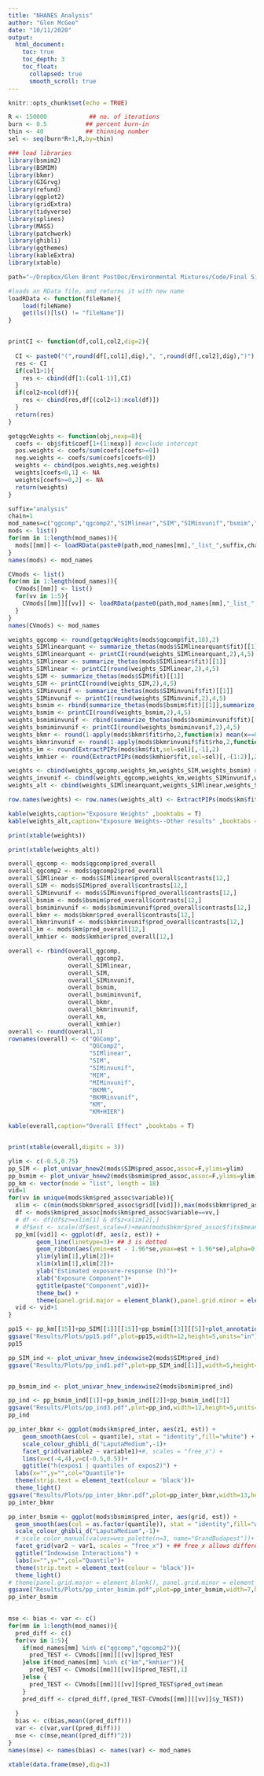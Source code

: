 ```yaml
---
title: "NHANES Analysis"
author: "Glen McGee"
date: "10/11/2020"
output: 
  html_document:
    toc: true
    toc_depth: 3
    toc_float:
      collapsed: true
      smooth_scroll: true
---
```



```r
knitr::opts_chunk$set(echo = TRUE)

R <- 150000            ## no. of iterations
burn <- 0.5           ## percent burn-in
thin <- 40            ## thinning number
sel <- seq(burn*R+1,R,by=thin) 

### load libraries
library(bsmim2)
library(BSMIM)
library(bkmr)
library(GIGrvg)
library(refund)
library(ggplot2)
library(gridExtra)
library(tidyverse)
library(splines)
library(MASS)
library(patchwork)
library(ghibli)
library(ggthemes)
library(kableExtra)
library(xtable)

path="~/Dropbox/Glen Brent PostDoc/Environmental Mixtures/Code/Final Simulations/Results/Analysis/"

#loads an RData file, and returns it with new name
loadRData <- function(fileName){
    load(fileName)
    get(ls()[ls() != "fileName"])
}


printCI <- function(df,col1,col2,dig=2){
  
  CI <- paste0("(",round(df[,col1],dig),", ",round(df[,col2],dig),")")
  res <- CI
  if(col1>1){
    res <- cbind(df[1:(col1-1)],CI)
  }
  if(col2<ncol(df)){
    res <- cbind(res,df[(col2+1):ncol(df)])
  }
  return(res)
}

getqgcWeights <- function(obj,nexp=8){
  coefs <- obj$fit$coef[1+(1:nexp)] #exclude intercept
  pos.weights <- coefs/sum(coefs[coefs>=0])
  neg.weights <- coefs/sum(coefs[coefs<0])
  weights <- cbind(pos.weights,neg.weights)
  weights[coefs<0,1] <- NA
  weights[coefs>=0,2] <- NA
  return(weights)
}


```











```r

suffix="analysis"
chain=1
mod_names=c("qgcomp","qgcomp2","SIMlinear","SIM","SIMinvunif","bsmim","bsmiminvunif","bkmr","bkmrinvunif","km","kmhier","SIMlinearquant")
mods <- list()
for(mm in 1:length(mod_names)){
  mods[[mm]] <- loadRData(paste0(path,mod_names[mm],"_list_",suffix,chain,".RData"))
}
names(mods) <- mod_names

CVmods <- list()
for(mm in 1:length(mod_names)){
  CVmods[[mm]] <- list()
  for(vv in 1:5){
    CVmods[[mm]][[vv]] <- loadRData(paste0(path,mod_names[mm],"_list_",suffix,"_CV",vv,".RData"))
  }
}
names(CVmods) <- mod_names

```


```r

weights_qgcomp <- round(getqgcWeights(mods$qgcomp$fit,18),2)
weights_SIMlinearquant <- summarize_thetas(mods$SIMlinearquant$fit)[[1]]
weights_SIMlinearquant <- printCI(round(weights_SIMlinearquant,2),4,5)
weights_SIMlinear <- summarize_thetas(mods$SIMlinear$fit)[[1]]
weights_SIMlinear <- printCI(round(weights_SIMlinear,2),4,5)
weights_SIM <- summarize_thetas(mods$SIM$fit)[[1]]
weights_SIM <- printCI(round(weights_SIM,2),4,5)
weights_SIMinvunif <- summarize_thetas(mods$SIMinvunif$fit)[[1]]
weights_SIMinvunif <- printCI(round(weights_SIMinvunif,2),4,5)
weights_bsmim <- rbind(summarize_thetas(mods$bsmim$fit)[[1]],summarize_thetas(mods$bsmim$fit)[[2]],summarize_thetas(mods$bsmim$fit)[[3]])
weights_bsmim <- printCI(round(weights_bsmim,2),4,5)
weights_bsmiminvunif <- rbind(summarize_thetas(mods$bsmiminvunif$fit)[[1]],summarize_thetas(mods$bsmiminvunif$fit)[[2]],summarize_thetas(mods$bsmiminvunif$fit)[[3]])
weights_bsmiminvunif <- printCI(round(weights_bsmiminvunif,2),4,5)
weights_bkmr <- round(1-apply(mods$bkmr$fit$rho,2,function(x) mean(x==0)),2)
weights_bkmrinvunif <- round(1-apply(mods$bkmrinvunif$fit$rho,2,function(x) mean(x==0)),2)
weights_km <- round(ExtractPIPs(mods$km$fit,sel=sel)[,-1],2)
weights_kmhier <- round(ExtractPIPs(mods$kmhier$fit,sel=sel)[,-(1:2)],2)

weights <- cbind(weights_qgcomp,weights_km,weights_SIM,weights_bsmim) # 
weights_invunif <- cbind(weights_qgcomp,weights_km,weights_SIMinvunif,weights_bsmiminvunif) # 
weights_alt <- cbind(weights_SIMlinearquant,weights_SIMlinear,weights_SIMinvunif,weights_bsmiminvunif,weights_bkmrinvunif,weights_kmhier) 

row.names(weights) <- row.names(weights_alt) <- ExtractPIPs(mods$km$fit)[,1]

kable(weights,caption="Exposure Weights" ,booktabs = T)
kable(weights_alt,caption="Exposure Weights--Other results" ,booktabs = T)

print(xtable(weights))

print(xtable(weights_alt))
```


```r
overall_qgcomp <- mods$qgcomp$pred_overall
overall_qgcomp2 <- mods$qgcomp2$pred_overall
overall_SIMlinear <- mods$SIMlinear$pred_overall$contrasts[12,]
overall_SIM <- mods$SIM$pred_overall$contrasts[12,]
overall_SIMinvunif <- mods$SIMinvunif$pred_overall$contrasts[12,]
overall_bsmim <- mods$bsmim$pred_overall$contrasts[12,]
overall_bsmiminvunif <- mods$bsmiminvunif$pred_overall$contrasts[12,]
overall_bkmr <- mods$bkmr$pred_overall$contrasts[12,]
overall_bkmrinvunif <- mods$bkmrinvunif$pred_overall$contrasts[12,]
overall_km <- mods$km$pred_overall[12,]
overall_kmhier <- mods$kmhier$pred_overall[12,]

overall <- rbind(overall_qgcomp,
                 overall_qgcomp2,
                 overall_SIMlinear,
                 overall_SIM,
                 overall_SIMinvunif,
                 overall_bsmim,
                 overall_bsmiminvunif,
                 overall_bkmr,
                 overall_bkmrinvunif,
                 overall_km,
                 overall_kmhier)
overall <- round(overall,3)
rownames(overall) <- c("QGComp",
                       "QGComp2",
                       "SIMlinear",
                       "SIM",
                       "SIMinvunif",
                       "MIM",
                       "MIMinvunif",
                       "BKMR",
                       "BKMRinvunif",
                       "KM",
                       "KM+HIER")

kable(overall,caption="Overall Effect" ,booktabs = T)


print(xtable(overall,digits = 3))
```



```r
ylim <- c(-0.5,0.75)
pp_SIM <- plot_univar_hnew2(mods$SIM$pred_assoc,assoc=F,ylims=ylim)
pp_bsmim <- plot_univar_hnew2(mods$bsmim$pred_assoc,assoc=F,ylims=ylim)
pp_km <- vector(mode = "list", length = 18)
vid=1
for(vv in unique(mods$km$pred_assoc$variable)){
  xlim <- c(min(mods$bkmr$pred_assoc$grid[[vid]]),max(mods$bkmr$pred_assoc$grid[[vid]]))
  df <- mods$km$pred_assoc[mods$km$pred_assoc$variable==vv,]
  # df <- df[df$z>=xlim[1] & df$z<xlim[2],]
  # df$est <- scale(df$est,scale=F)+mean(mods$bkmr$pred_assoc$fits$mean[(vid-1)*20+(1:20)])
  pp_km[[vid]] <- ggplot(df, aes(z, est)) + 
        geom_line(linetype=3)+ ## 3 is dotted
        geom_ribbon(aes(ymin=est - 1.96*se,ymax=est + 1.96*se),alpha=0.2)+
        ylim(ylim[1],ylim[2])+
        xlim(xlim[1],xlim[2])+
        ylab("Estimated exposure-response (h)")+
        xlab("Exposure Component")+
        ggtitle(paste("Component",vid))+
        theme_bw() +
        theme(panel.grid.major = element_blank(),panel.grid.minor = element_blank()) 
  vid <- vid+1
}

pp15 <- pp_km[[15]]+pp_SIM[[1]][[15]]+pp_bsmim[[3]][[5]]+plot_annotation(tag_levels = "A")
ggsave("Results/Plots/pp15.pdf",plot=pp15,width=12,height=5,units="in")
pp15
```

```r
pp_SIM_ind <- plot_univar_hnew_indexwise2(mods$SIM$pred_ind)
ggsave("Results/Plots/pp_ind1.pdf",plot=pp_SIM_ind[[1]],width=5,height=5,units="in")


pp_bsmim_ind <- plot_univar_hnew_indexwise2(mods$bsmim$pred_ind)

pp_ind <- pp_bsmim_ind[[1]]+pp_bsmim_ind[[2]]+pp_bsmim_ind[[3]]
ggsave("Results/Plots/pp_ind3.pdf",plot=pp_ind,width=12,height=5,units="in")
pp_ind
```

```r

pp_inter_bkmr <- ggplot(mods$km$pred_inter, aes(z1, est)) + 
    geom_smooth(aes(col = quantile), stat = "identity",fill="white") + 
    scale_colour_ghibli_d("LaputaMedium",-1)+
    facet_grid(variable2 ~ variable1)+#, scales = "free_x") +
    lims(x=c(-4,4),y=c(-0.5,0.5))+
    ggtitle("h(expos1 | quantiles of expos2)") +
  labs(x="",y="",col="Quantile")+
  theme(strip.text = element_text(colour = 'black'))+
  theme_light()
ggsave("Results/Plots/pp_inter_bkmr.pdf",plot=pp_inter_bkmr,width=13,height=13,units="in")
pp_inter_bkmr


```



```r


pp_inter_bsmim <- ggplot(mods$bsmim$pred_inter, aes(grid, est)) + 
  geom_smooth(aes(col = as.factor(quantile)), stat = "identity",fill="white") + 
  scale_colour_ghibli_d("LaputaMedium",-1)+
  # scale_color_manual(values=wes_palette(n=3, name="GrandBudapest"))+
  facet_grid(var2 ~ var1, scales = "free_x") + ## free_x allows different x axis limits
  ggtitle("Indexwise Interactions") + 
  labs(x="",y="",col="Quantile")+
  theme(strip.text = element_text(colour = 'black'))+
  theme_light()
# theme(panel.grid.major = element_blank(), panel.grid.minor = element_blank())
ggsave("Results/Plots/pp_inter_bsmim.pdf",plot=pp_inter_bsmim,width=7,height=7,units="in")
pp_inter_bsmim
  
```



```r

mse <- bias <- var <- c()
for(mm in 1:length(mod_names)){
  pred_diff <- c()
  for(vv in 1:5){
    if(mod_names[mm] %in% c("qgcomp","qgcomp2")){
      pred_TEST <- CVmods[[mm]][[vv]]$pred_TEST
    }else if(mod_names[mm] %in% c("km","kmhier")){
      pred_TEST <- CVmods[[mm]][[vv]]$pred_TEST[,1]
    }else {
      pred_TEST <- CVmods[[mm]][[vv]]$pred_TEST$pred_out$mean
    }
    pred_diff <- c(pred_diff,(pred_TEST-CVmods[[mm]][[vv]]$y_TEST))
    
  }
  bias <- c(bias,mean((pred_diff)))
  var <- c(var,var((pred_diff)))
  mse <- c(mse,mean((pred_diff)^2))
}
names(mse) <- names(bias) <- names(var) <- mod_names

xtable(data.frame(mse),dig=3)
```

